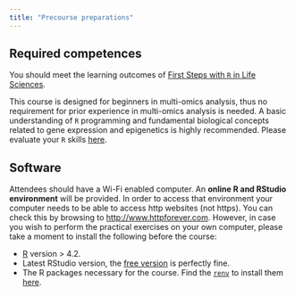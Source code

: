 ```yaml
---
title: "Precourse preparations"
---
```



## Required competences

You should meet the learning outcomes of [First Steps with `R` in Life Sciences](https://www.sib.swiss/training/course/20250203_FSWR).

This course is designed for beginners in multi-omics analysis, thus no requirement for prior experience in multi-omics analysis is needed. A basic understanding of `R` programming and fundamental biological concepts related to gene expression and epigenetics is highly recommended. Please evaluate your `R` skills [here](https://docs.google.com/forms/d/e/1FAIpQLSdIyeuabd_ZOWXgI1MWHapmaOMu20L9ESkLDZiWnpmkpujyOg/viewform?usp=sf_link).

## Software

Attendees should have a Wi-Fi enabled computer. An **online R and RStudio environment** will be provided. In order to access that environment your computer needs to be able to access http websites (not https). You can check this by browsing to [http://www.httpforever.com](http://www.httpforever.com). However, in case you wish to perform the practical exercises on your own computer, please take a moment to install the following before the course:

- [R](https://cran.r-project.org/) version > 4.2. 
- Latest RStudio version, the [free version](https://rstudio.com/products/rstudio/download/) is perfectly fine.
- The R packages necessary for the course. Find the [`renv`](https://rstudio.github.io/renv/) to install them [here](https://github.com/sib-swiss/biology-informed-multiomics-training/blob/master/renv.lock). 

